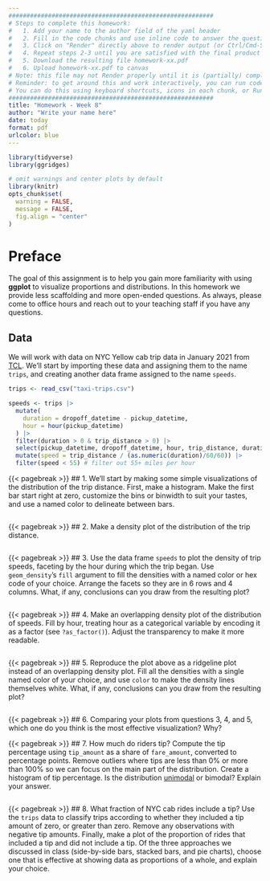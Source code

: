 ```yaml
---
#########################################################
# Steps to complete this homework:
#   1. Add your name to the author field of the yaml header
#   2. Fill in the code chunks and use inline code to answer the questions 
#   3. Click on "Render" directly above to render output (or Ctrl/Cmd-Shift-K)
#   4. Repeat steps 2-3 until you are satisfied with the final product
#   5. Download the resulting file homework-xx.pdf
#   6. Upload homework-xx.pdf to canvas
# Note: this file may not Render properly until it is (partially) completed
# Reminder: to get around this and work interactively, you can run code chunks on their own
# You can do this using keyboard shortcuts, icons in each chunk, or Run at the top right of this pane
#########################################################
title: "Homework - Week 8"
author: "Write your name here"
date: today
format: pdf
urlcolor: blue
---
```


```r
library(tidyverse)
library(ggridges)

# omit warnings and center plots by default
library(knitr)
opts_chunk$set(
  warning = FALSE, 
  message = FALSE,
  fig.align = "center"
)
```

# Preface

The goal of this assignment is to help you gain more familiarity with using **ggplot** to visualize proportions and distributions. In this homework we provide less scaffolding and more open-ended questions. As always, please come to office hours and reach out to your teaching staff if you have any questions.

## Data

We will work with data on NYC Yellow cab trip data in January 2021 from [TCL](https://www.nyc.gov/site/tlc/about/tlc-trip-record-data.page). We'll start by importing these data and assigning them to the name `trips`, and creating another data frame assigned to the name `speeds`.
```r
trips <- read_csv("taxi-trips.csv")

speeds <- trips |> 
  mutate(
    duration = dropoff_datetime - pickup_datetime,
    hour = hour(pickup_datetime)
  ) |> 
  filter(duration > 0 & trip_distance > 0) |> 
  select(pickup_datetime, dropoff_datetime, hour, trip_distance, duration) |> 
  mutate(speed = trip_distance / (as.numeric(duration)/60/60)) |> 
  filter(speed < 55) # filter out 55+ miles per hour
```


{{< pagebreak >}}
## 1. We'll start by making some simple visualizations of the distribution of the trip distance. First, make a histogram. Make the first bar start right at zero, customize the bins or binwidth to suit your tastes, and use a named color to delineate between bars. 

```r

```


{{< pagebreak >}}
## 2. Make a density plot of the distribution of the trip distance.

```r

```


{{< pagebreak >}}
## 3. Use the data frame `speeds` to plot the density of trip speeds, faceting by the hour during which the trip began. Use `geom_density`'s `fill` argument to fill the densities with a named color or hex code of your choice. Arrange the facets so they are in 6 rows and 4 columns. What, if any, conclusions can you draw from the resulting plot?
<!-- Note: We provided some code at the top of this quarto document to calculate the speed and hour of day during which each trip originated, because we haven't had time to cover working with dates and times yet. On future assignments you may be expected to do similar operations and calculations without being provided answers. -->

```r

```


{{< pagebreak >}}
## 4. Make an overlapping density plot of the distribution of speeds. Fill by hour, treating hour as a categorical variable by encoding it as a factor (see `?as_factor()`). Adjust the transparency to make it more readable.
```r

```


{{< pagebreak >}}
## 5. Reproduce the plot above as a ridgeline plot instead of an overlapping density plot. Fill all the densities with a single named color of your choice, and use `color` to make the density lines themselves white. What, if any, conclusions can you draw from the resulting plot?

```r

```


{{< pagebreak >}}
## 6. Comparing your plots from questions 3, 4, and 5, which one do you think is the most effective visualization? Why?


{{< pagebreak >}}
## 7. How much do riders tip? Compute the tip percentage using `tip_amount` as a share of `fare_amount`, converted to percentage points. Remove outliers where tips are less than 0% or more than 100% so we can focus on the main part of the distribution. Create a histogram of tip percentage. Is the distribution [unimodal](https://en.wikipedia.org/wiki/Unimodality) or bimodal? Explain your answer.
```r

```



{{< pagebreak >}}
## 8. What fraction of NYC cab rides include a tip? Use the `trips` data to classify trips according to whether they included a tip amount of zero, or greater than zero. Remove any observations with negative tip amounts. Finally, make a plot of the proportion of rides that included a tip and did not include a tip. Of the three approaches we discussed in class (side-by-side bars, stacked bars, and pie charts), choose one that is effective at showing data as proportions of a whole, and explain your choice.
<!-- Note: At least one of the three approaches is *not* a good choice and could result in point deductions depending on how you justify your approach. -->

```r

```

